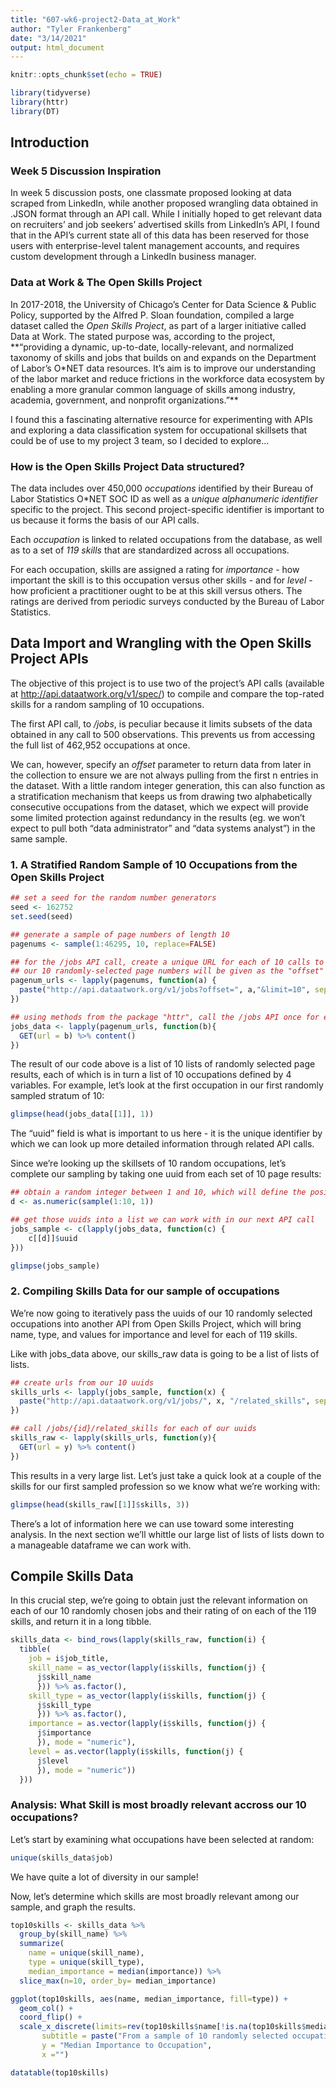 ```yaml
---
title: "607-wk6-project2-Data_at_Work"
author: "Tyler Frankenberg"
date: "3/14/2021"
output: html_document
---
```


```r

knitr::opts_chunk$set(echo = TRUE)

library(tidyverse)
library(httr)
library(DT)

```

## Introduction

### Week 5 Discussion Inspiration 

In week 5 discussion posts, one classmate proposed looking at data scraped from LinkedIn, while another proposed wrangling data obtained in .JSON format through an API call.  While I initially hoped to get relevant data on recruiters' and job seekers' advertised skills from LinkedIn's API, I found that in the API's current state all of this data has been reserved for those users with enterprise-level talent management accounts, and requires custom development through a LinkedIn business manager.  

### Data at Work & The Open Skills Project  

In 2017-2018, the University of Chicago's Center for Data Science & Public Policy, supported by the Alfred P. Sloan foundation, compiled a large dataset called the *Open Skills Project*, as part of a larger initiative called Data at Work.  The stated purpose was, according to the project, **"providing a dynamic, up-to-date, locally-relevant, and normalized taxonomy of skills and jobs that builds on and expands on the Department of Labor’s O*NET data resources. It’s aim is to improve our understanding of the labor market and reduce frictions in the workforce data ecosystem by enabling a more granular common language of skills among industry, academia, government, and nonprofit organizations."**

I found this a fascinating alternative resource for experimenting with APIs and exploring a data classification system for occupational skillsets that could be of use to my project 3 team, so I decided to explore...

### How is the Open Skills Project Data structured?

The data includes over 450,000 *occupations* identified by their Bureau of Labor Statistics O\*NET SOC ID as well as a *unique alphanumeric identifier* specific to the project.  This second project-specific identifier is important to us because it forms the basis of our API calls.

Each *occupation* is linked to related occupations from the database, as well as to a set of *119 skills* that are standardized across all occupations.

For each occupation, skills are assigned a rating for *importance* - how important the skill is to this occupation versus other skills - and for *level* - how proficient a practitioner ought to be at this skill versus others. The ratings are derived from periodic surveys conducted by the Bureau of Labor Statistics.


## Data Import and Wrangling with the Open Skills Project APIs

The objective of this project is to use two of the project's API calls (available at <http://api.dataatwork.org/v1/spec/>) to compile and compare the top-rated skills for a random sampling of 10 occupations.

The first API call, to */jobs*, is peculiar because it limits subsets of the data obtained in any call to 500 observations.  This prevents us from accessing the full list of 462,952 occupations at once.  

We can, however, specify an *offset* parameter to return data from later in the collection to ensure we are not always pulling from the first n entries in the dataset. With a little random integer generation, this can also function as a stratification mechanism that keeps us from drawing two alphabetically consecutive occupations from the dataset, which we expect will provide some limited protection against redundancy in the results (eg. we won't expect to pull both "data administrator" and "data systems analyst") in the same sample.


### 1. A Stratified Random Sample of 10 Occupations from the Open Skills Project  

```r

## set a seed for the random number generators
seed <- 162752
set.seed(seed)  

## generate a sample of page numbers of length 10 
pagenums <- sample(1:46295, 10, replace=FALSE)

## for the /jobs API call, create a unique URL for each of 10 calls to /jobs we will run.
## our 10 randomly-selected page numbers will be given as the "offset" argument, and we'll also give a "limit=10" argument to return 10 occupations with each call to the API.
pagenum_urls <- lapply(pagenums, function(a) {
  paste("http://api.dataatwork.org/v1/jobs?offset=", a,"&limit=10", sep="")
})

## using methods from the package "httr", call the /jobs API once for each of our urls, and compile the results of all 10 into a list
jobs_data <- lapply(pagenum_urls, function(b){
  GET(url = b) %>% content()
})

```


The result of our code above is a list of 10 lists of randomly selected page results, each of which is in turn a list of 10 occupations defined by 4 variables.  For example, let's look at the first occupation in our first randomly sampled stratum of 10:


```r

glimpse(head(jobs_data[[1]], 1))

```

The "uuid" field is what is important to us here - it is the unique identifier by which we can look up more detailed information through related API calls.  
  
Since we're looking up the skillsets of 10 random occupations, let's complete our sampling by taking one uuid from each set of 10 page results:

```r
## obtain a random integer between 1 and 10, which will define the position from which we take our uuids accross all 10 sets of page results
d <- as.numeric(sample(1:10, 1))

## get those uuids into a list we can work with in our next API call
jobs_sample <- c(lapply(jobs_data, function(c) {
    c[[d]]$uuid
}))

glimpse(jobs_sample)

```

### 2. Compiling Skills Data for our sample of occupations 

We're now going to iteratively pass the uuids of our 10 randomly selected occupations into another API from Open Skills Project, which will bring name, type, and values for importance and level for each of 119 skills.

Like with jobs_data above, our skills_raw data is going to be a list of lists of lists.

```r

## create urls from our 10 uuids
skills_urls <- lapply(jobs_sample, function(x) {
  paste("http://api.dataatwork.org/v1/jobs/", x, "/related_skills", sep="")
})

## call /jobs/{id}/related_skills for each of our uuids
skills_raw <- lapply(skills_urls, function(y){
  GET(url = y) %>% content()
})

```

This results in a very large list.  Let's just take a quick look at a couple of the skills for our first sampled profession so we know what we're working with:

```r

glimpse(head(skills_raw[[1]]$skills, 3))

```
There's a lot of information here we can use toward some interesting analysis.  In the next section we'll whittle our large list of lists of lists down to a manageable dataframe we can work with.


## Compile Skills Data

In this crucial step, we're going to obtain just the relevant information on each of our 10 randomly chosen jobs and their rating of on each of the 119 skills, and return it in a long tibble.

```r

skills_data <- bind_rows(lapply(skills_raw, function(i) {
  tibble(
    job = i$job_title,
    skill_name = as_vector(lapply(i$skills, function(j) {
      j$skill_name
      })) %>% as.factor(),
    skill_type = as_vector(lapply(i$skills, function(j) {
      j$skill_type
      })) %>% as.factor(),
    importance = as.vector(lapply(i$skills, function(j) {
      j$importance
      }), mode = "numeric"),
    level = as.vector(lapply(i$skills, function(j) {
      j$level
      }), mode = "numeric"))
  }))

```


### Analysis: What Skill is most broadly relevant accross our 10 occupations?

Let's start by examining what occupations have been selected at random:

```r

unique(skills_data$job)

```

We have quite a lot of diversity in our sample!

Now, let's determine which skills are most broadly relevant among our sample, and graph the results.

```r

top10skills <- skills_data %>% 
  group_by(skill_name) %>% 
  summarize(
    name = unique(skill_name),
    type = unique(skill_type),
    median_importance = median(importance)) %>%
  slice_max(n=10, order_by= median_importance)

ggplot(top10skills, aes(name, median_importance, fill=type)) +
  geom_col() +
  coord_flip() +
  scale_x_discrete(limits=rev(top10skills$name[!is.na(top10skills$median_importance)])) + labs(title="Top 10 Job Skills",
       subtitle = paste("From a sample of 10 randomly selected occupations, seed =", seed),
       y = "Median Importance to Occupation", 
       x ="")

datatable(top10skills)

```
